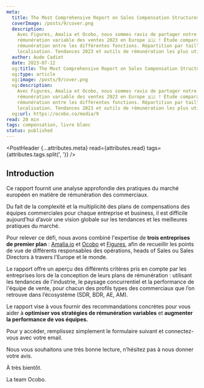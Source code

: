 ```yaml
---
meta:
  title: The Most Comprehensive Report on Sales Compensation Structures in Europe
  coverImage: /posts/9/cover.png
  description:
    Avec Figures, Amalia et Ocobo, nous sommes ravis de partager notre livre blanc sur la
    rémunération variable des ventes 2023 en Europe 🇪🇺 ! Étude comparative des structures de
    rémunération entre les différentes fonctions. Répartition par taille d'entreprise et
    localisation. Tendances 2023 et outils de rémunération les plus utilisés.
  author: Aude Cadiot
  date: 2023-07-12
  og:title: The Most Comprehensive Report on Sales Compensation Structures in Europe
  og:type: article
  og:image: /posts/9/cover.png
  og:description:
    Avec Figures, Amalia et Ocobo, nous sommes ravis de partager notre livre blanc sur la
    rémunération variable des ventes 2023 en Europe 🇪🇺 ! Étude comparative des structures de
    rémunération entre les différentes fonctions. Répartition par taille d'entreprise et
    localisation. Tendances 2023 et outils de rémunération les plus utilisés.
  og:url: https://ocobo.co/media/9
read: 20 min
tags: compensation, livre blanc
status: published
---
```



<PostHeader {...attributes.meta} read={attributes.read} tags={attributes.tags.split(', ')} />

## Introduction

Ce rapport fournit une analyse approfondie des pratiques du marché européen en matière de
rémunération des commerciaux.

Du fait de la complexité et la multiplicité des plans de compensations des équipes commerciales pour
chaque entreprise et business, il est difficile aujourd’hui d’avoir une vision globale sur les
tendances et les meilleures pratiques du marché.

Pour relever ce défi, nous avons combiné l'expertise de **trois entreprises de premier plan** :
[Amalia.io](http://amalia.io/) et [Ocobo](http://ocobo.co) et [Figures](https://figures.hr/), afin
de recueillir les points de vue de différents responsables des opérations, heads of Sales ou Sales
Directors à travers l'Europe et le monde.

Le rapport offre un aperçu des différents critères pris en compte par les entreprises lors de la
conception de leurs plans de rémunération : utilisant les tendances de l'industrie, le paysage
concurrentiel et la performance de l'équipe de vente, pour chacun des profils types des commerciaux
que l’on retrouve dans l’écosystème (SDR, BDR, AE, AM).

Le rapport vise à vous fournir des recommandations concrètes pour vous aider à **optimiser vos
stratégies de rémunération variables** et **augmenter la performance de vos équipes.**

Pour y accéder, remplissez simplement le formulaire suivant et connectez-vous avec votre email.

Nous vous souhaitons une très bonne lecture, n’hésitez pas à nous donner votre avis.

À très bientôt.

La team Ocobo.

<HubspotForm formId="e9993c4d-fc28-4bc7-94a8-31c68658ab27" />
